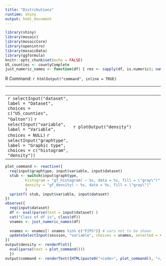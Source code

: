 ```yaml
---
title: "Distributions"
runtime: shiny
output: html_document
---
```


```r
library(shiny)
library(mosaic)
library(mosaicCore)
library(openintro)
library(mosaicData)
library(ggformula)
knitr::opts_chunk$set(echo = FALSE) 
US_counties <- countyComplete
just_numeric_names <- function(df) { res <- sapply(df, is.numeric); names(res[res])}
```



R Command: `r htmlOutput("command", inline = TRUE)`

 &nbsp; | <span style="padding:200px;">&nbsp;</span>
 -------|---------
`r selectInput("dataset", label = "Dataset", choices = c("US_counties", "Galton"))`  `r selectInput("variable", label = "Variable", choices = NULL)` `r selectInput("graphtype", label = "Graphic type", choices = c("histogram", "density"))` | `r plotOutput("density")`




```r
plot_command <- reactive({
  req(input$graphtype, input$variable, input$dataset)
  stub <- switch(input$graphtype,
         histogram = "gf_histogram( ~ %s, data = %s, fill = \"gray\")",
         density = "gf_density( ~ %s, data = %s, fill = \"gray\")"
         )
  sprintf( stub, input$variable, input$dataset)
})
observe({
  req(input$dataset)
  df <- eval(parse(text = input$dataset) )
  cat("Class of df is", class(df))
  vnames <- just_numeric_names(df)
    
  vnames <- vnames[! vnames %in% c("FIPS")] # vars not to be shown
  updateSelectInput(session, "variable", choices = vnames, selected = vnames[3] )
})
output$density <- renderPlot({
  eval(parse(text = plot_command()))
  })
output$command <- renderText({HTML(paste0("<code>", plot_command(), "</code>"))})
```


